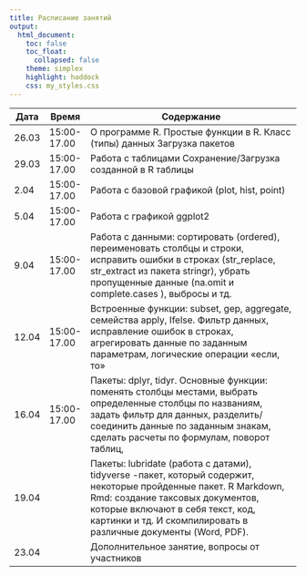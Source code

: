 ```yaml
---
title: Расписание занятий
output:
  html_document:
    toc: false
    toc_float:
      collapsed: false
    theme: simplex
    highlight: haddock
    css: my_styles.css
---
```


| **Дата** | **Время**   | **Содержание**                                                                                                                                                                                                                                                |
|----------|-------------|---------------------------------------------------------------------------------------------------------------------------------------------------------------------------------------------------------------------------------------------------------------|
| 26.03    | 15:00-17.00 | О программе R.  Простые функции в R. Класс (типы) данных  Загрузка пакетов                                                                                                                                                                                    |
| 29.03    | 15:00-17.00 | Работа с таблицами Сохранение/Загрузка созданной в R таблицы                                                                                                                                                                                                  |
| 2.04     | 15:00-17.00 | Работа с базовой графикой (plot, hist, point)                                                                                                                                                                                                                 |
| 5.04     | 15:00-17.00 | Работа с графикой ggplot2                                                                                                                                                                                                                                     |
| 9.04     | 15:00-17.00 | Работа с данными: сортировать (ordered), переименовать столбцы и строки, исправить ошибки в строках (str_replace, str_extract из пакета stringr), убрать пропущенные данные (na.omit и complete.cases ), выбросы и тд.                                        |
| 12.04    | 15:00-17.00 | Встроенные функции: subset, gep,  aggregate, семейства apply, Ifelse. Фильтр данных, исправление ошибок в строках, агрегировать данные по заданным параметрам, логические операции «если, то»                                                                 |
| 16.04    | 15:00-17.00 | Пакеты: dplyr, tidyr. Основные функции: поменять столбцы местами, выбрать определенные столбцы по названиям, задать фильтр для данных, разделить/соединить данные по заданным знакам, сделать расчеты по формулам, поворот таблиц,                            |
| 19.04    |             | Пакеты: lubridate (работа с датами), tidyverse -пакет, который содержит, некоторые пройденные пакет.  R Markdown, Rmd: создание таксовых документов, которые включают в себя текст, код, картинки и тд. И скомпилировать в различные документы (Word, PDF).   |
| 23.04    |             | Дополнительное занятие, вопросы от участников                                                                                                                                                                                                                 |